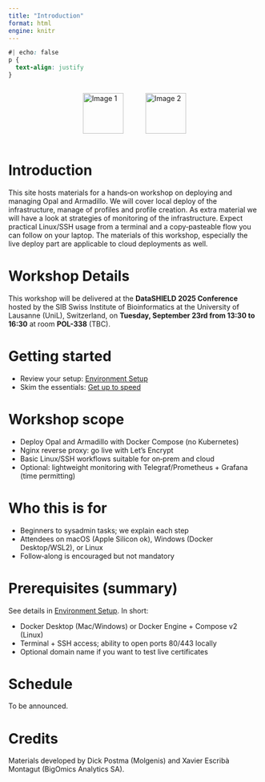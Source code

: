 ```yaml
---
title: "Introduction"
format: html
engine: knitr
---
```


```css
#| echo: false
p {
  text-align: justify
}
```

:::: {style="display: flex; justify-content: space-around;"}
![Image 1](figures/logo1.png){style="height: 81px; margin-right: 20px;"}
![Image 2](figures/logo2.png){style="height: 81px; margin-left: 20px;"}
::::

# Introduction 

This site hosts materials for a hands‑on workshop on deploying and managing Opal and Armadillo. We will cover local deploy of the infrastructure, manage of profiles and profile creation. As extra material we will have a look at strategies of monitoring of the infrastructure. Expect practical Linux/SSH usage from a terminal and a copy‑pasteable flow you can follow on your laptop. The materials of this workshop, especially the live deploy part are applicable to cloud deployments as well.

# Workshop Details

This workshop will be delivered at the **DataSHIELD 2025 Conference** hosted by the SIB Swiss Institute of Bioinformatics at the University of Lausanne (UniL), Switzerland, on **Tuesday, September 23rd from 13:30 to 16:30** at room **POL-338** (TBC).

# Getting started

- Review your setup: [Environment Setup](env_setup.qmd)
- Skim the essentials: [Get up to speed](up_2_speed.qmd)

# Workshop scope

- Deploy Opal and Armadillo with Docker Compose (no Kubernetes)
- Nginx reverse proxy: go live with Let's Encrypt
- Basic Linux/SSH workflows suitable for on‑prem and cloud
- Optional: lightweight monitoring with Telegraf/Prometheus + Grafana (time permitting)

# Who this is for

- Beginners to sysadmin tasks; we explain each step
- Attendees on macOS (Apple Silicon ok), Windows (Docker Desktop/WSL2), or Linux
- Follow‑along is encouraged but not mandatory

# Prerequisites (summary)

See details in [Environment Setup](env_setup.qmd). In short:

- Docker Desktop (Mac/Windows) or Docker Engine + Compose v2 (Linux)
- Terminal + SSH access; ability to open ports 80/443 locally
- Optional domain name if you want to test live certificates

# Schedule

To be announced.

# Credits

Materials developed by Dick Postma (Molgenis) and Xavier Escribà Montagut (BigOmics Analytics SA).
